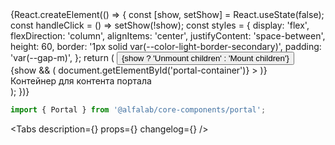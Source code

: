 


<Meta title='Компоненты/Вспомогательные компоненты/Portal' component={Portal} />

<!-- Canvas -->

<Story name='Portal'>
    {React.createElement(() => {
        const [show, setShow] = React.useState(false);
        const handleClick = () => setShow(!show);
        const styles = {
            display: 'flex',
            flexDirection: 'column',
            alignItems: 'center',
            justifyContent: 'space-between',
            height: 60,
            border: '1px solid var(--color-light-border-secondary)',
            padding: 'var(--gap-m)',
        };
        return (
            <Space>
                <Button onClick={handleClick}>
                    {show ? 'Unmount children' : 'Mount children'}
                </Button>
                <div>
                    {show && (
                        <Portal
                            getPortalContainer={() => document.getElementById('portal-container')}
                        >
                            <StarMIcon />
                        </Portal>
                    )}
                </div>
                <div id='portal-container' style={styles}>
                    <div>Контейнер для контента портала</div>
                </div>
            </Space>
        );
    })}
</Story>

<!-- Docs -->

<ComponentHeader name='Portal' version={version} package='@alfalab/core-components/portal' />

```jsx
import { Portal } from '@alfalab/core-components/portal';
```

<Tabs description={<Description />} props={<ArgsTable of={PortalTS} />} changelog={<Changelog />} />
